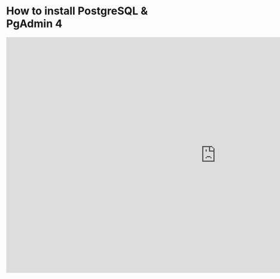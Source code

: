 # How to install PostgreSQL & PgAdmin 4

<iframe
  width="1120"
  height="630"
  src="https://www.youtube-nocookie.com/embed/ZKWZvafvqwM"
  title="YouTube video player"
  frameborder="0"
  allow="accelerometer; autoplay; clipboard-write; encrypted-media; gyroscope; picture-in-picture"
  allowfullscreen
></iframe>
